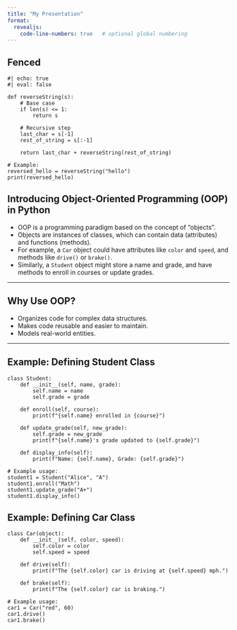 ```yaml
---
title: "My Presentation"
format:
  revealjs:
    code-line-numbers: true   # optional global numbering
---
```


## Fenced

```.python
#| echo: true
#| eval: false

def reverseString(s):
    # Base case
    if len(s) <= 1:
        return s
    
    # Recursive step
    last_char = s[-1]
    rest_of_string = s[:-1]
    
    return last_char + reverseString(rest_of_string)

# Example:
reversed_hello = reverseString("hello")
print(reversed_hello)

```

## Introducing Object-Oriented Programming (OOP) in Python

- OOP is a programming paradigm based on the concept of "objects".
- Objects are instances of classes, which can contain data (attributes) and functions (methods).
- For example, a `Car` object could have attributes like `color` and `speed`, and methods like `drive()` or `brake()`.
- Similarly, a `Student` object might store a name and grade, and have methods to enroll in courses or update grades.

---

## Why Use OOP?

- Organizes code for complex data structures.
- Makes code reusable and easier to maintain.
- Models real-world entities.

---

## Example: Defining Student Class
```.python
class Student:
    def __init__(self, name, grade):
        self.name = name
        self.grade = grade

    def enroll(self, course):
        print(f"{self.name} enrolled in {course}")

    def update_grade(self, new_grade):
        self.grade = new_grade
        print(f"{self.name}'s grade updated to {self.grade}")

    def display_info(self):
        print(f"Name: {self.name}, Grade: {self.grade}")

# Example usage:
student1 = Student("Alice", "A")
student1.enroll("Math")
student1.update_grade("A+")
student1.display_info()
```

## Example: Defining Car Class
```.python
class Car(object):
    def __init__(self, color, speed):
        self.color = color
        self.speed = speed

    def drive(self):
        print(f"The {self.color} car is driving at {self.speed} mph.")

    def brake(self):
        print(f"The {self.color} car is braking.")

# Example usage:
car1 = Car("red", 60)
car1.drive()
car1.brake()
```